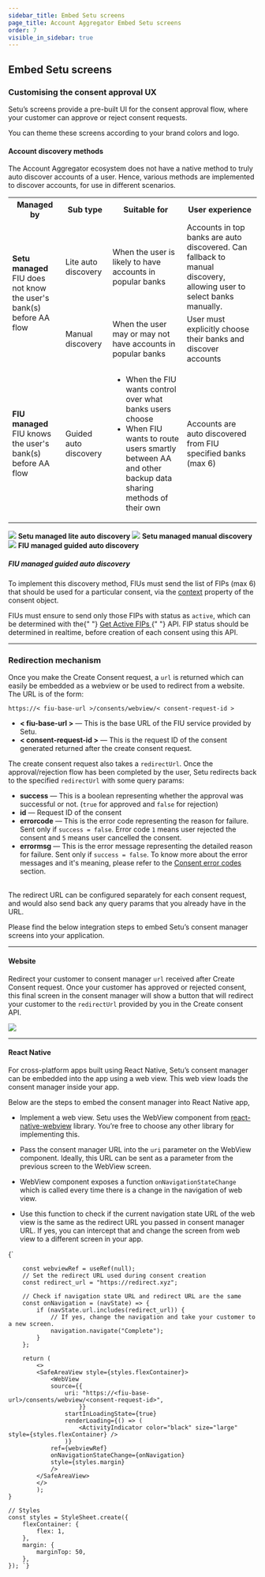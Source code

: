 ```yaml
---
sidebar_title: Embed Setu screens
page_title: Account Aggregator Embed Setu screens
order: 7
visible_in_sidebar: true
---
```


## Embed Setu screens

### Customising the consent approval UX

Setu’s screens provide a pre-built UI for the consent approval flow, where your customer can approve or reject consent requests.

You can theme these screens according to your brand colors and logo.

#### Account discovery methods

The Account Aggregator ecosystem does not have a native method to truly auto discover accounts of a user. Hence, various methods are implemented to discover accounts, for use in different scenarios.

<table>
    <tr>
        <th>Managed by</th>
        <th>Sub type</th>
        <th>Suitable for</th>
        <th>User experience</th>
    </tr>
    <tr>
        <td rowspan="2">
            <b>Setu managed</b> <br /> FIU does not know the user's bank(s)
            before AA flow
        </td>
        <td>Lite auto discovery</td>
        <td>When the user is likely to have accounts in popular banks</td>
        <td>
            Accounts in top banks are auto discovered. Can fallback to manual
            discovery, allowing user to select banks manually.
        </td>
    </tr>
    <tr>
        <td>Manual discovery</td>
        <td>When the user may or may not have accounts in popular banks</td>
        <td>User must explicitly choose their banks and discover accounts</td>
    </tr>
    <tr>
        <td>
            <b>FIU managed</b> <br /> FIU knows the user's bank(s) before AA
            flow
        </td>
        <td>Guided auto discovery</td>
        <td>
            <ul>
                <li>When the FIU wants control over what banks users choose</li>
                <li>
                    When FIU wants to route users smartly between AA and other
                    backup data sharing methods of their own
                </li>
            </ul>
        </td>
        <td>Accounts are auto discovered from FIU specified banks (max 6)</td>
    </tr>
</table>

<Row>
    <Portion
        desktopSpan="8"
        tabletLandscapeSpan="4"
        tabletPortraitSpan="12"
        mobileSpan="12"
    >
        <img src="https://storage.googleapis.com/strapi-assets/latest/Lite-auto-discovery/Lite-auto-discovery.gif" />
        <Text align="center" marginTop="none">
            <b>Setu managed lite auto discovery</b>
        </Text>
    </Portion>
    <Portion
        desktopSpan="8"
        tabletLandscapeSpan="4"
        tabletPortraitSpan="12"
        mobileSpan="12"
    >
        <img src="https://storage.googleapis.com/strapi-assets/latest/Manual-discovery/Manual-discovery.gif" />
        <Text align="center">
            <b>Setu managed manual discovery</b>
        </Text>
    </Portion>
    <Portion
        desktopSpan="8"
        tabletLandscapeSpan="4"
        tabletPortraitSpan="12"
        mobileSpan="12"
    >
        <img src="https://storage.googleapis.com/strapi-assets/latest/Guided-auto-discovery/Guided-auto-discovery.gif" />
        <Text align="center">
            <b>FIU managed guided auto discovery</b>
        </Text>
    </Portion>
</Row>
<br />

##### FIU managed guided auto discovery

To implement this discovery method, FIUs must send the list of FIPs (max 6) that should be used for a particular consent, via the <a href="/data/account-aggregator/consent-object#consent-request-object">context</a> property of the consent object.

<Callout type="warning">
    FIUs must ensure to send only those FIPs with status as <code>active</code>,
    which can be determined with the{" "}
    <a href="/data/account-aggregator/api-integration/fip-apis#categories-of-fip-status">
        Get Active FIPs
    </a>{" "}
    API. FIP status should be determined in realtime, before creation of each
    consent using this API.
</Callout>

<hr class="primary" />

### Redirection mechanism

Once you make the Create Consent request, a `url` is returned which can easily be embedded as a webview or be used to redirect from a website. The URL is of the form:

`https://< fiu-base-url >/consents/webview/< consent-request-id >`

-   **< fiu-base-url >** — This is the base URL of the FIU service provided by Setu.
-   **< consent-request-id >** — This is the request ID of the consent generated returned after the create consent request.

The create consent request also takes a `redirectUrl`. Once the approval/rejection flow has been completed by the user, Setu redirects back to the specified `redirectUrl` with some query params:

-   **success** — This is a boolean representing whether the approval was successful or not. (`true` for approved and `false` for rejection)
-   **id** — Request ID of the consent
-   **errorcode** — This is the error code representing the reason for failure. Sent only if `success = false`. Error code `1` means user rejected the consent and `5` means user cancelled the consent.
-   **errormsg** — This is the error message representing the detailed reason for failure. Sent only if `success = false`. To know more about the error messages and it's meaning, please refer to the <a href="/data/account-aggregator/api-integration/notifications#consent-error-codes">Consent error codes</a> section.

<br />
The redirect URL can be configured separately for each consent request, and would
also send back any query params that you already have in the URL.

Please find the below integration steps to embed Setu’s consent manager screens into your application.

<hr class="tertiary" />

#### Website

Redirect your customer to consent manager `url` received after Create Consent request. Once your customer has approved or rejected consent, this final screen in the consent manager will show a button that will redirect your customer to the `redirectUrl` provided by you in the Create consent API.<a href="https://staging.docs.setu.co/data/account-aggregator/api-integration/consent-flow#create-consent-api" target="_blank"></a>

![](https://storage.googleapis.com/strapi-assets/latest/Screenshot_2022_01_06_at_1_28_54_PM_d76f6260c9/Screenshot_2022_01_06_at_1_28_54_PM_d76f6260c9.png)

<hr class="tertiary" />

#### React Native

For cross-platform apps built using React Native, Setu’s consent manager can be embedded into the app using a web view. This web view loads the consent manager inside your app.

Below are the steps to embed the consent manager into React Native app,

-   Implement a web view. Setu uses the WebView component from <a href="https://github.com/react-native-webview/react-native-webview" target="_blank">react-native-webview</a> library. You’re free to choose any other library for implementing this.

-   Pass the consent manager URL into the `uri` parameter on the WebView component. Ideally, this URL can be sent as a parameter from the previous screen to the WebView screen.

-   WebView component exposes a function `onNavigationStateChange` which is called every time there is a change in the navigation of web view.

-   Use this function to check if the current navigation state URL of the web view is the same as the redirect URL you passed in consent manager URL. If yes, you can intercept that and change the screen from web view to a different screen in your app.

<CodeBlockWithCopy language="jsx">
{`
    
        const webviewRef = useRef(null);
        // Set the redirect URL used during consent creation
        const redirect_url = "https://redirect.xyz";
        
        // Check if navigation state URL and redirect URL are the same
        const onNavigation = (navState) => {
            if (navState.url.includes(redirect_url)) {
                // If yes, change the navigation and take your customer to a new screen.
                navigation.navigate("Complete");
            }
        };
        
        return (
            <>
            <SafeAreaView style={styles.flexContainer}>
                <WebView
                source={{
                    uri: "https://<fiu-base-url>/consents/webview/<consent-request-id>",
                        }}
                    startInLoadingState={true}
                    renderLoading={() => (
                        <ActivityIndicator color="black" size="large" style={styles.flexContainer} />
                    )}
                ref={webviewRef}
                onNavigationStateChange={onNavigation}
                style={styles.margin}
                />
            </SafeAreaView>
            </>
            ); 
    }
    
    // Styles
    const styles = StyleSheet.create({
        flexContainer: {
            flex: 1,
        },
        margin: {
            marginTop: 50,
        },
    }); `}

</CodeBlockWithCopy>

<WasPageHelpful />
